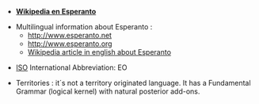 *'''[[eo:|Wikipedia en Esperanto]]'''

*Multilingual information about Esperanto : 
**http://www.esperanto.net
**http://www.esperanto.org
**[[en:Esperanto|Wikipedia article in english about Esperanto]]

*[[en:International Organization for Standardization|ISO]] International Abbreviation:  EO

*Territories : it´s not a territory originated language. It has a Fundamental  Grammar (logical kernel) with natural posterior add-ons.